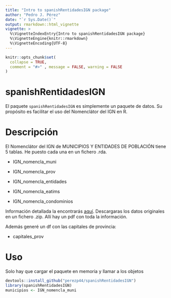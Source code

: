 ```yaml
---
title: "Intro to spanishRentidadesIGN package"
author: "Pedro J. Pérez"
date: "`r Sys.Date()`"
output: rmarkdown::html_vignette
vignette: >
  %\VignetteIndexEntry{Intro to spanishRentidadesIGN package}
  %\VignetteEngine{knitr::rmarkdown}
  %\VignetteEncoding{UTF-8}
---
```


```r
knitr::opts_chunk$set(
  collapse = TRUE,
  comment = "#>" , message = FALSE, warning = FALSE
)
```

# spanishRentidadesIGN

El paquete `spanishRentidadesIGN` es simplemente un paquete de datos. Su propósito es facilitar el uso del Nomenclátor del IGN en R.


# Descripción

El Nomenclátor del IGN de MUNICIPIOS Y ENTIDADES DE POBLACIÓN tiene 5 tablas. He puesto cada una en un fichero .rda.

- IGN_nomencla_muni

- IGN_nomencla_prov

- IGN_nomencla_entidades

- IGN_nomencla_eatims

- IGN_nomencla_condominios


Información detallada la encontrarás [aquí](http://www.ign.es/web/ign/portal/rcc-nomenclator-nacional). Descargaras los datos originales en un fichero .zip. Allí hay un pdf con toda la información.



Además generé un df con las capitales de provincia:

- capitales_prov


# Uso

Solo hay que cargar el paquete en memoria y llamar  a los objetos


```r
devtools::install_github("perezp44/spanishRentidadesIGN")
library(spanishRentidadesIGN)
municipios <- IGN_nomencla_muni
```

